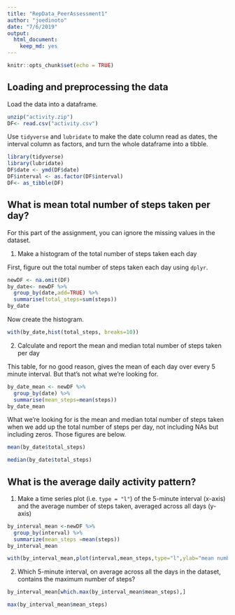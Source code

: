 ```yaml
---
title: "RepData_PeerAssessment1"
author: "joedinoto"
date: "7/6/2019"
output: 
  html_document: 
    keep_md: yes
---
```


```r
knitr::opts_chunk$set(echo = TRUE)
```

## Loading and preprocessing the data

Load the data into a dataframe.
```r
unzip("activity.zip")
DF<- read.csv("activity.csv")
```
Use `tidyverse` and `lubridate` to make the date column read as dates, the interval column as factors, and turn the whole dataframe into a tibble.
```r
library(tidyverse)
library(lubridate)
DF$date <- ymd(DF$date)
DF$interval <- as.factor(DF$interval)
DF<- as_tibble(DF)
```


## What is mean total number of steps taken per day?

For this part of the assignment, you can ignore the missing values in the dataset.

 1. Make a histogram of the total number of steps taken each day
 
First, figure out the total number of steps taken each day using `dplyr`. 
```r
newDF <- na.omit(DF)
by_date<- newDF %>%   
  group_by(date,add=TRUE) %>%
  summarise(total_steps=sum(steps))
by_date
```

Now create the histogram.
```r
with(by_date,hist(total_steps, breaks=10))
```

 2. Calculate and report the mean and median total number of steps taken per day

This table, for no good reason, gives the mean of each day over every 5 minute interval. But that's not what we're looking for. 
```r
by_date_mean <- newDF %>%
  group_by(date) %>%
  summarise(mean_steps=mean(steps))
by_date_mean
```

What we're looking for is the mean and median total number of steps taken when we add up the total number of steps per day, not including NAs but including zeros. Those figures are below. 
```r
mean(by_date$total_steps)
```

```r
median(by_date$total_steps)
```

## What is the average daily activity pattern?

 1. Make a time series plot (i.e. `type = "l"`) of the 5-minute interval (x-axis) and the average number of steps taken, averaged across all days (y-axis)


```r
by_interval_mean <-newDF %>%
  group_by(interval) %>%
  summarize(mean_steps =mean(steps))
by_interval_mean
```

```r
with(by_interval_mean,plot(interval,mean_steps,type="l",ylab="mean number of steps",xlab="5-minute interval"))
```

 2. Which 5-minute interval, on average across all the days in the dataset, contains the maximum number of steps?
 
```r
by_interval_mean[which.max(by_interval_mean$mean_steps),]
```

```r
max(by_interval_mean$mean_steps)
```